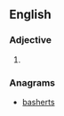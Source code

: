 ==English==

===Adjective===
{{head|en}}

# {{en-superlative of|brash}}

===Anagrams===
* [[basherts#English|basherts]]